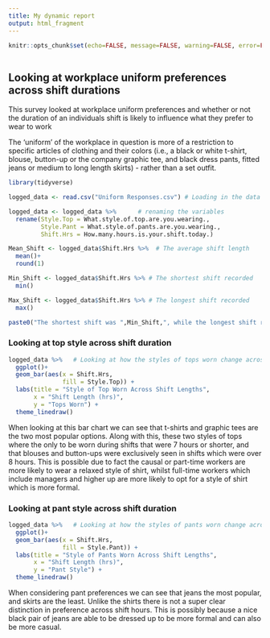 ```yaml
---
title: My dynamic report
output: html_fragment
---
```


```r
knitr::opts_chunk$set(echo=FALSE, message=FALSE, warning=FALSE, error=FALSE)

```

```css

```

## Looking at workplace uniform preferences across shift durations 

This survey looked at workplace uniform preferences and whether or not the duration of an individuals shift is likely to influence what they prefer to wear to work 

The 'uniform' of the workplace in question is more of a restriction to specific articles of clothing and their colors (i.e., a black or white t-shirt, blouse, button-up or the company graphic tee, and black dress pants, fitted jeans or medium to long length skirts) - rather than a set outfit. 

```r
library(tidyverse)

logged_data <- read.csv("Uniform Responses.csv") # Loading in the data 

logged_data <- logged_data %>%      # renaming the variables 
  rename(Style.Top = What.style.of.top.are.you.wearing., 
         Style.Pant = What.style.of.pants.are.you.wearing.,
         Shift.Hrs = How.many.hours.is.your.shift.today.)

Mean_Shift <- logged_data$Shift.Hrs %>%  # The average shift length 
  mean()+ 
  round(1)

Min_Shift <- logged_data$Shift.Hrs %>% # The shortest shift recorded 
  min()

Max_Shift <- logged_data$Shift.Hrs %>% # The longest shift recorded
  max()

paste0("The shortest shift was ",Min_Shift,", while the longest shift recorded was ",Max_Shift,".")
```

### Looking at top style across shift duration 
```r
logged_data %>%   # Looking at how the styles of tops worn change across shift duration
  ggplot()+ 
  geom_bar(aes(x = Shift.Hrs, 
               fill = Style.Top)) +
  labs(title = "Style of Top Worn Across Shift Lengths", 
       x = "Shift Length (hrs)", 
       y = "Tops Worn") + 
  theme_linedraw() 
```

When looking at this bar chart we can see that t-shirts and graphic tees are the two most popular options. Along with this, these two styles of tops where the only to be worn during shifts that were 7 hours or shorter, and that blouses and button-ups were exclusively seen in shifts which were over 8 hours. This is possible due to fact the causal or part-time workers are more likely to wear a relaxed style of shirt, whilst full-time workers which include managers and higher up are more likely to opt for a style of shirt which is more formal. 


### Looking at pant style across shift duration 
```r
logged_data %>%   # Looking at how the styles of pants worn change across shift duration
  ggplot()+ 
  geom_bar(aes(x = Shift.Hrs, 
               fill = Style.Pant)) +
  labs(title = "Style of Pants Worn Across Shift Lengths", 
       x = "Shift Length (hrs)", 
       y = "Pant Style") + 
  theme_linedraw()
```

When considering pant preferences we can see that jeans the most popular, and skirts are the least. Unlike the shirts there is not a super clear distinction in preference across shift hours. This is possibly because a nice black pair of jeans are able to be dressed up to be more formal and can also be more casual. 

